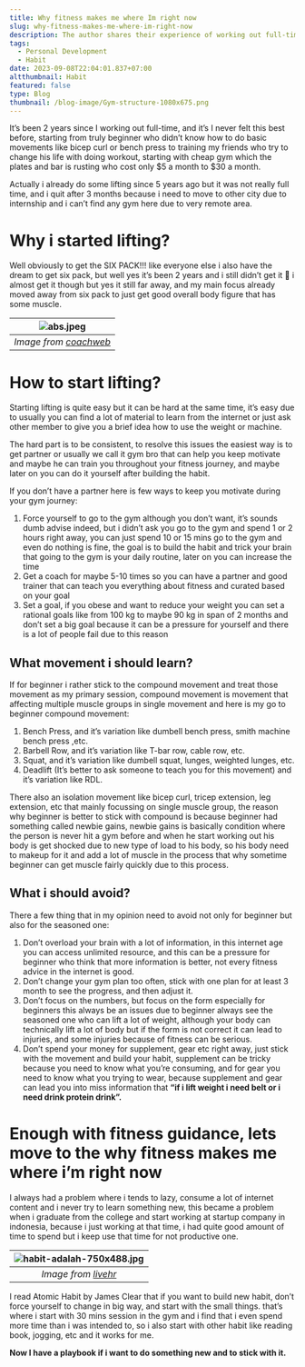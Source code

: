 ```yaml
---
title: Why fitness makes me where Im right now
slug: why-fitness-makes-me-where-im-right-now
description: The author shares their experience of working out full-time for two years, starting from being a beginner to training others. They discuss the importance of being consistent and offer tips for motivation. The author recommends sticking to compound movements for beginners and avoiding overload of information, changing gym plans too often, focusing on numbers, and spending money on supplements or gear. The author concludes by discussing how fitness helped them develop good habits and become more productive.
tags:
  - Personal Development
  - Habit
date: 2023-09-08T22:04:01.837+07:00
altthumbnail: Habit
featured: false
type: Blog
thumbnail: /blog-image/Gym-structure-1080x675.png
---
```

It’s been 2 years since I working out full-time, and it’s I never felt this best before, starting from truly beginner who didn’t know how to do basic movements like bicep curl or bench press to training my friends who try to change his life with doing workout, starting with cheap gym which the plates and bar is rusting who cost only $5 a month to $30 a month.

Actually i already do some lifting since 5 years ago but it was not really full time, and i quit after 3 months because i need to move to other city due to internship and i can’t find any gym here due to very remote area.

# Why i started lifting?

Well obviously to get the SIX PACK!!! like everyone else i also have the dream to get six pack, but well yes it’s been 2 years and i still didn’t get it 🥲 i almost get it though but yes it still far away, and my main focus already moved away from six pack to just get good overall body figure that has some muscle.

|![abs.jpeg](/blog-image/abs.jpg) |
|:--:| 
| *Image from [coachweb](https://www.coachweb.com/exercises/get-a-six-pack/4035/the-simple-six-pack-5-ways-to-washboard-abs)* |

# How to start lifting?

Starting lifting is quite easy but it can be hard at the same time, it’s easy due to usually you can find a lot of material to learn from the internet or just ask other member to give you a brief idea how to use the weight or machine.

The hard part is to be consistent, to resolve this issues the easiest way is to get partner or usually we call it gym bro that can help you keep motivate and maybe he can train you throughout your fitness journey, and maybe later on you can do it yourself after building the habit.

If you don’t have a partner here is few ways to keep you motivate during your gym journey:

1. Force yourself to go to the gym although you don’t want, it’s sounds dumb advise indeed, but i didn’t ask you go to the gym and spend 1 or 2 hours right away, you can just spend 10 or 15 mins go to the gym and even do nothing is fine, the goal is to build the habit and trick your brain that going to the gym is your daily routine, later on you can increase the time 
2. Get a coach for maybe 5-10 times so you can have a partner and good trainer that can teach you everything about fitness and curated based on your goal
3. Set a goal, if you obese and want to reduce your weight you can set a rational goals like from 100 kg to maybe 90 kg in span of 2 months and don’t set a big goal because it can be a pressure for yourself and there is a lot of people fail due to this reason

## What movement i should learn?

If for beginner i rather stick to the compound movement and treat those movement as my primary session, compound movement is movement that affecting multiple muscle groups in single movement and here is my go to beginner compound movement:

1. Bench Press, and it’s variation like dumbell bench press, smith machine bench press ,etc.
2. Barbell Row, and it’s variation like T-bar row, cable row, etc.
3. Squat, and it’s variation like dumbell squat, lunges, weighted lunges, etc.
4. Deadlift (It’s better to ask someone to teach you for this movement) and it’s variation like RDL.

There also an isolation movement like bicep curl, tricep extension, leg extension, etc that mainly focussing on single muscle group, the reason why beginner is better to stick with compound is because beginner had something called newbie gains, newbie gains is basically condition where the person is never hit a gym before and when he start working out his body is get shocked due to new type of load to his body, so his body need to makeup for it and add a lot of muscle in the process that why sometime beginner can get muscle fairly quickly due to this process.

## What i should avoid?

There a few thing that in my opinion need to avoid not only for beginner but also for the seasoned one:

1. Don’t overload your brain with a lot of information, in this internet age you can access unlimited resource, and this can be a pressure for beginner who think that more information is better, not every fitness advice in the internet is good.
2. Don’t change your gym plan too often, stick with one plan for at least 3 month to see the progress, and then adjust it.
3. Don’t focus on the numbers, but focus on the form especially for beginners this always be an issues due to beginner always see the seasoned one who can lift a lot of weight, although your body can technically lift a lot of body but if the form is not correct it can lead to injuries, and some injuries because of fitness can be serious.
4. Don’t spend your money for supplement, gear etc right away, just stick with the movement and build your habit, supplement can be tricky because you need to know what you’re consuming, and for gear you need to know what you trying to wear, because supplement and gear can lead you into miss information that **“if i lift weight i need belt or i need drink protein drink”.**

# Enough with fitness guidance, lets move to the why fitness makes me where i’m right now

I always had a problem where i tends to lazy, consume a lot of internet content and i never try to learn something new, this became a problem when i graduate from the college and start working at startup company in indonesia, because i just working at that time, i had quite good amount of time to spend but i keep use that time for not productive one.

| ![habit-adalah-750x488.jpg](/blog-image/habit-adalah-750x488.jpg) |
|:--:| 
| *Image from [livehr](https://www.linovhr.com/habit/)* |

I read Atomic Habit by James Clear that if you want to build new habit, don’t force yourself to change in big way, and start with the small things. that’s where i start with 30 mins session in the gym and i find that i even spend more time than i was intended to, so i also start with other habit like reading book, jogging, etc and it works for me. 

**Now I have a playbook if i want to do something new and to stick with it.**